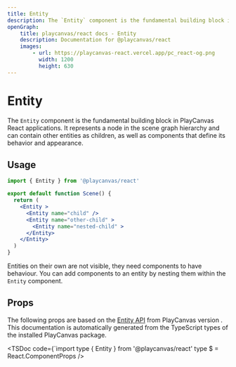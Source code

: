 ```yaml
---
title: Entity
description: The `Entity` component is the fundamental building block in PlayCanvas React applications. It represents a node in the scene graph hierarchy and can contain other entities as children, as well as components that define its behavior and appearance.
openGraph:
    title: playcanvas/react docs - Entity
    description: Documentation for @playcanvas/react
    images:
        - url: https://playcanvas-react.vercel.app/pc_react-og.png
          width: 1200
          height: 630
---
```

# Entity

The `Entity` component is the fundamental building block in PlayCanvas React applications. It represents a node in the scene graph hierarchy and can contain other entities as children, as well as components that define its behavior and appearance.


## Usage

```jsx
import { Entity } from '@playcanvas/react'

export default function Scene() {
  return (
    <Entity >
      <Entity name="child" />
      <Entity name="other-child" >
        <Entity name="nested-child" >
      </Entity>
    </Entity>
  )
}
```

Entities on their own are not visible, they need components to have behaviour. You can add components to an entity by nesting them within the `Entity` component.

## Props

The following props are based on the [Entity API](https://developer.playcanvas.com/en/api/pc.Entity.html) from PlayCanvas version **<PcVersion />**. This documentation is automatically generated from the TypeScript types of the installed PlayCanvas package.

<TSDoc
  code={`import type { Entity } from '@playcanvas/react'
type $ = React.ComponentProps<typeof Entity>
/>